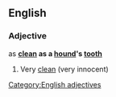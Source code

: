 ==English==

===Adjective===
as '''[[clean]] as a [[hound]]'s [[tooth]]'''

# {{simile}} Very [[clean]] (very innocent)

[[Category:English adjectives]]